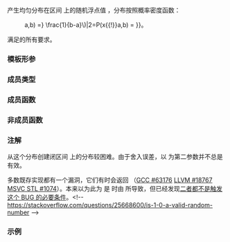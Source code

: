 {{cpp/title|uniform_real_distribution}}
{{cpp/numeric/random/uniform_real_distribution/navbar}}
{{ddcl|header=random|since=c++11|1=
template&lt; class RealType = double &gt;
class uniform_real_distribution;
}}

产生均匀分布在区间 {{mathjax-or|\(\small [a, b)\)|[a, b)}} 上的随机浮点值 {{mathjax-or|\(\small x\)|x}}，分布按照概率密度函数：

:{{mathjax-or|1=\({\small P(x{{!}}a,b) =} \frac{1}{b-a}\)|2=P(x{{!}}a,b) = {{mfrac|1|b − a}}}}。

{{tt|std::uniform_real_distribution}} 满足{{named req|RandomNumberDistribution}}的所有要求。

===模板形参===
{{par begin}}
{{cpp/numeric/random/param_list|RealType}}
{{par end}}

===成员类型===
{{dsc begin}}
{{dsc hitem|成员类型|定义}}
{{dsc|{{tt|result_type}}{{mark c++11}}|{{c|RealType}}}}
{{cpp/numeric/random/param_type}}
{{dsc end}}

===成员函数===
{{dsc begin}}
{{dsc inc|cpp/numeric/random/distribution/dsc constructor|uniform_real_distribution}}
{{dsc inc|cpp/numeric/random/distribution/dsc reset|uniform_real_distribution}}

{{dsc h2|生成}}
{{dsc inc|cpp/numeric/random/distribution/dsc operator()|uniform_real_distribution}}

{{dsc h2|特征}}
{{dsc inc|cpp/numeric/random/distribution/dsc params|uniform_real_distribution}}
{{dsc inc|cpp/numeric/random/distribution/dsc param|uniform_real_distribution}}
{{dsc inc|cpp/numeric/random/distribution/dsc min|uniform_real_distribution}}
{{dsc inc|cpp/numeric/random/distribution/dsc max|uniform_real_distribution}}
{{dsc end}}

===非成员函数===
{{dsc begin}}
{{dsc inc|cpp/numeric/random/distribution/dsc operator_cmp|uniform_real_distribution}}
{{dsc inc|cpp/numeric/random/distribution/dsc operator_ltltgtgt|uniform_real_distribution}}
{{dsc end}}

===注解===
从这个分布创建闭区间 {{mathjax-or|\(\small[a, b]\)|[a, b]}} 上的分布较困难。由于舍入误差，以 {{c|std::nextafter(b, std::numeric_limits&lt;RealType&gt;::max())}} 为第二参数并不总是有效。

多数既存实现都有一个漏洞，它们有时会返回 {{mathjax-or|\(\small b\)|b}}（[https://gcc.gnu.org/bugzilla/show_bug.cgi?id=63176 GCC #63176] [https://llvm.org/bugs/show_bug.cgi?id=18767 LLVM #18767] [https://github.com/microsoft/STL/issues/1074 MSVC STL #1074]）。本来以为此为 {{tt|RealType}} 是 {{c|float}} 时由 {{lwg|2524}} 所导致，但已经发现[https://hal.science/hal-03282794v4/file/rand-in-range.pdf 二者都不是触发这个 BUG 的必要条件]。&lt;!--  
https://stackoverflow.com/questions/25668600/is-1-0-a-valid-random-number --&gt;

===示例===
{{example
|打印 10 个 1 与 2 间的随机数
|code=
#include &lt;iostream&gt;
#include &lt;random&gt;

int main()
{
    std::random_device rd;  // 将用于获得随机数引擎的种子
    std::mt19937 gen(rd()); // 以 rd() 播种的标准 mersenne_twister_engine
    std::uniform_real_distribution&lt;&gt; dis(1.0, 2.0);
    for (int n = 0; n &lt; 10; ++n)
        // 用 dis 变换 gen 生成的随机 unsigned int 为 [1, 2) 中的 double
        // 每次调用 dis(gen) 都生成新的随机 double
        std::cout &lt;&lt; dis(gen) &lt;&lt; ' ';
    std::cout &lt;&lt; '\n';
}
|p=true
|output=
1.80829 1.15391 1.18483 1.38969 1.36094 1.0648 1.97798 1.27984 1.68261 1.57326 
}}

{{langlinks|de|en|es|fr|it|ja|pt|ru}}